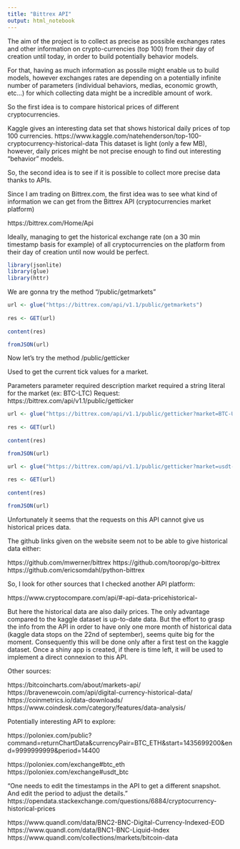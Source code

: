 ```yaml
---
title: "Bittrex API"
output: html_notebook
---
```


The aim of the project is to collect as precise as possible exchanges rates and other information on crypto-currencies (top 100) from their day of creation until today, in order to build potentially behavior models.

For that, having as much information as possile might enable us to build models, however exchanges rates are depending on a potentially infinite number of parameters (individual behaviors, medias, economic growth, etc...) for which collecting data might be a incredible amount of work.

So the first idea is to compare historical prices of different cryptocurrencies.


Kaggle gives an interesting data set that shows historical daily prices of top 100 currencies. https://www.kaggle.com/natehenderson/top-100-cryptocurrency-historical-data
This dataset is light (only a few MB), however, daily prices might be not precise enough to find out interesting "behavior" models.

So, the second idea is to see if it is possible to collect more precise data thanks to APIs.

Since I am trading on Bittrex.com, the first idea was to see what kind of information we can get from the Bittrex API (cryptocurrencies market platform)

https://bittrex.com/Home/Api

Ideally, managing to get the historical exchange rate (on a 30 min timestamp basis for example) of all cryptocurrencies on the platform from their day of creation until now would be perfect.


```r
library(jsonlite)
library(glue)
library(httr)
```

We are gonna try the method "/public/getmarkets"


```r

url <- glue("https://bittrex.com/api/v1.1/public/getmarkets")
  
res <- GET(url)
  
content(res)

```


```r

fromJSON(url)
```


Now let's try the method /public/getticker

Used to get the current tick values for a market.

Parameters
parameter	required	description
market	required	a string literal for the market (ex: BTC-LTC)
Request:
https://bittrex.com/api/v1.1/public/getticker

```r


url <- glue("https://bittrex.com/api/v1.1/public/getticker?market=BTC-USDT")
  
res <- GET(url)
  
content(res)
```

```r
fromJSON(url)
```

```r
url <- glue("https://bittrex.com/api/v1.1/public/getticker?market=usdt-btc")
  
res <- GET(url)
  
content(res)
```

```r
fromJSON(url)
```

Unfortunately it seems that the requests on this API cannot give us historical prices data.

The github links given on the website seem not to be able to give historical data either:

https://github.com/mwerner/bittrex
https://github.com/toorop/go-bittrex
https://github.com/ericsomdahl/python-bittrex



So, I look for other sources that I checked another API platform:

https://www.cryptocompare.com/api/#-api-data-pricehistorical-

But here the historical data are also daily prices.
The only advantage compared to the kaggle dataset is up-to-date data.
But the effort to grasp the info from the API in order to have only one more month of historical data (kaggle data stops on the 22nd of september), seems quite big for the moment. Consequently this will be done only after a first test on the kaggle dataset. Once a shiny app is created, if there is time left, it will be used to implement a direct connexion to this API.


Other sources:

https://bitcoincharts.com/about/markets-api/
https://bravenewcoin.com/api/digital-currency-historical-data/
https://coinmetrics.io/data-downloads/
https://www.coindesk.com/category/features/data-analysis/


Potentially interesting API to explore:

https://poloniex.com/public?command=returnChartData&currencyPair=BTC_ETH&start=1435699200&end=9999999999&period=14400

https://poloniex.com/exchange#btc_eth
https://poloniex.com/exchange#usdt_btc

"One needs to edit the timestamps in the API to get a different snapshot. And edit the period to adjust the details." https://opendata.stackexchange.com/questions/6884/cryptocurrency-historical-prices

https://www.quandl.com/data/BNC2-BNC-Digital-Currency-Indexed-EOD
https://www.quandl.com/data/BNC1-BNC-Liquid-Index
https://www.quandl.com/collections/markets/bitcoin-data


